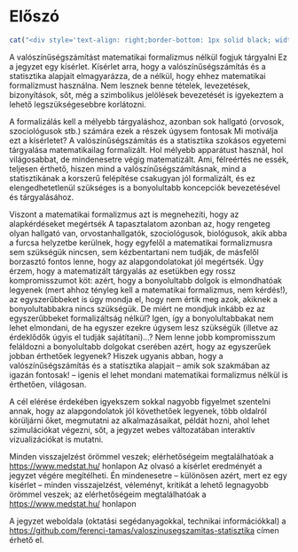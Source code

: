 # Előszó {.unnumbered}

\epigraph{Ez a visszavezetés a lényege a [...] megoldásnak, nem a képlet.}{\textit{Péter Rózsa}}

```r
cat("<div style='text-align: right;border-bottom: 1px solid black; width: 35%;margin-left:auto; margin-right:0'>Ez a visszavezetés a lényege a [...] megoldásnak, nem a képlet.</div><div style='text-align: right; width:35%;margin-left:auto;margin-right:0'><i>Péter Rózsa</i></div><br>")
```

[A valószínűségszámítást matematikai formalizmus nélkül fogjuk tárgyalni]{.column-margin} Ez a jegyzet egy kísérlet. Kísérlet arra, hogy a valószínűségszámítás és a statisztika alapjait elmagyarázza, de a nélkül, hogy ehhez matematikai formalizmust használna. Nem lesznek benne tételek, levezetések, bizonyítások, sőt, még a szimbolikus jelölések bevezetését is igyekeztem a lehető legszükségesebbre korlátozni.

[A formalizálás kell a mélyebb tárgyaláshoz, azonban sok hallgató (orvosok, szociológusok stb.) számára ezek a részek úgysem fontosak]{.column-margin} Mi motiválja ezt a kísérletet? A valószínűségszámítás és a statisztika szokásos egyetemi tárgyalása matematikailag formalizált. Hol mélyebb apparátust használ, hol világosabbat, de mindenesetre végig matematizált. Ami, félreértés ne essék, teljesen érthető, hiszen mind a valószínűségszámításnak, mind a statisztikának a korszerű felépítése csakugyan jól formalizált, és ez elengedhetetlenül szükséges is a bonyolultabb koncepciók bevezetésével és tárgyalásához.

[Viszont a matematikai formalizmus azt is megnehezíti, hogy az alapkérdéseket megértsék]{.column-margin} A tapasztalatom azonban az, hogy rengeteg olyan hallgató van, orvostanhallgatók, szociológusok, biológusok, akik abba a furcsa helyzetbe kerülnek, hogy egyfelől a matematikai formalizmusra sem szükségük nincsen, sem kézbentartani nem tudják, de másfelől borzasztó fontos lenne, hogy az alapgondolatokat jól megértsék. Úgy érzem, hogy a matematizált tárgyalás az esetükben egy rossz kompromisszumot köt: azért, hogy a bonyolultabb dolgok is elmondhatóak legyenek (mert ahhoz tényleg kell a matematikai formalizmus, nem kérdés!), az egyszerűbbeket is úgy mondja el, hogy nem értik meg azok, akiknek a bonyolultabbakra nincs szükségük. De miért ne mondjuk inkább ez az egyszerűbbeket formalizáltság nélkül? Igen, így a bonyolultabbakat nem lehet elmondani, de ha egyszer ezekre úgysem lesz szükségük (illetve az érdeklődők úgyis el tudják sajátítani)...? Nem lenne jobb kompromisszum feláldozni a bonyolultabb dolgokat cserében azért, hogy az egyszerűek jobban érthetőek legyenek? Hiszek ugyanis abban, hogy a valószínűségszámítás és a statisztika alapjait -- amik sok szakmában az igazán fontosak! -- igenis el lehet mondani matematikai formalizmus nélkül is érthetően, világosan.

A cél elérése érdekében igyekszem sokkal nagyobb figyelmet szentelni annak, hogy az alapgondolatok jól követhetőek legyenek, több oldalról körüljárni őket, megmutatni az alkalmazásaikat, példát hozni, ahol lehet szimulációkat végezni, sőt, a jegyzet webes változatában interaktív vizualizációkat is mutatni.

[Minden visszajelzést örömmel veszek; elérhetőségeim megtalálhatóak a [https://www.medstat.hu/](https://www.medstat.hu/) honlapon]{.column-margin} Az olvasó a kísérlet eredményét a jegyzet végére megítélheti. Én mindenesetre -- különösen azért, mert ez egy kísérlet -- minden visszajelzést, véleményt, kritikát a lehető legnagyobb örömmel veszek; az elérhetőségeim megtalálhatóak a [https://www.medstat.hu/](https://www.medstat.hu/) honlapon

A jegyzet weboldala (oktatási segédanyagokkal, technikai információkkal) a [https://github.com/ferenci-tamas/valoszinusegszamitas-statisztika](https://github.com/ferenci-tamas/valoszinusegszamitas-statisztika) címen érhető el.